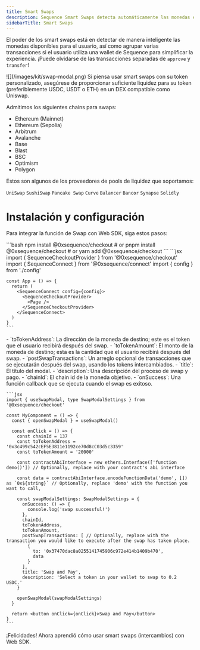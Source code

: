 ```yaml
---
title: Smart Swaps
description: Sequence Smart Swaps detecta automáticamente las monedas elegibles en la wallet del usuario y las intercambia por la moneda objetivo. Los desarrolladores pueden definir la moneda objetivo y Sequence se encarga de todo, incluyendo la interfaz y el flujo a través de Web SDK.
sidebarTitle: Smart Swaps
---
```


El poder de los smart swaps está en detectar de manera inteligente las monedas disponibles para el usuario, así como agrupar varias transacciones si el usuario utiliza una wallet de Sequence para simplificar la experiencia. ¡Puede olvidarse de las transacciones separadas de `approve` y `transfer`!

<Frame>
  ![](/images/kit/swap-modal.png)
</Frame>

<Note>
  Si piensa usar smart swaps con su token personalizado, asegúrese de proporcionar suficiente liquidez para su token (preferiblemente USDC, USDT o ETH) en un DEX compatible como Uniswap.
</Note>

Admitimos los siguientes chains para swaps:
- Ethereum (Mainnet)
- Ethereum (Sepolia)
- Arbitrum
- Avalanche
- Base
- Blast
- BSC
- Optimism
- Polygon

Estos son algunos de los proveedores de pools de liquidez que soportamos:

`UniSwap` `SushiSwap` `Pancake Swap` `Curve` `Balancer` `Bancor` `Synapse` `Solidly`

# Instalación y configuración
Para integrar la función de Swap con Web SDK, siga estos pasos:

<Steps>
  <Step title="Instale la librería @0xsequence/checkout">
    ```bash
    npm install @0xsequence/checkout
    # or
    pnpm install @0xsequence/checkout
    # or
    yarn add @0xsequence/checkout
    ```
  </Step>

  <Step title="Coloque el `SequenceCheckoutProvider` debajo del proveedor `SequenceConnect` en su App:">
    ```jsx
    import { SequenceCheckoutProvider } from '@0xsequence/checkout'
    import { SequenceConnect } from '@0xsequence/connect'
    import { config } from './config'

    const App = () => {
      return (
        <SequenceConnect config={config}>
          <SequenceCheckoutProvider>
            <Page />
          </SequenceCheckoutProvider>
        </SequenceConnect>
      )
    }
    ```
  </Step>

  <Step title="Importe las dependencias y lógica de Swap">
    - `toTokenAddress`: La dirección de la moneda de destino; este es el token que el usuario recibirá después del swap.
    - `toTokenAmount`: El monto de la moneda de destino; esta es la cantidad que el usuario recibirá después del swap.
    - `postSwapTransactions`: Un arreglo opcional de transacciones que se ejecutarán después del swap, usando los tokens intercambiados.
    - `title`: El título del modal.
    - `description`: Una descripción del proceso de swap y pago.
    - `chainId`: El chain id de la moneda objetivo.
    - `onSuccess`: Una función callback que se ejecuta cuando el swap es exitoso.

    ```jsx
    import { useSwapModal, type SwapModalSettings } from '@0xsequence/checkout'

    const MyComponent = () => {
      const { openSwapModal } = useSwapModal()

      const onClick = () => {
        const chainId = 137
        const toTokenAddress = '0x3c499c542cEF5E3811e1192ce70d8cC03d5c3359'
        const toTokenAmount = '20000'

        const contractAbiInterface = new ethers.Interface(['function demo()']) // Optionally, replace with your contract's abi interface

        const data = contractAbiInterface.encodeFunctionData('demo', []) as `0x${string}` // Optionally, replace 'demo' with the function you want to call,

        const swapModalSettings: SwapModalSettings = {
          onSuccess: () => {
            console.log('swap successful!')
          },
          chainId,
          toTokenAddress,
          toTokenAmount,
          postSwapTransactions: [ // Optionally, replace with the transaction you would like to execute after the swap has taken place.
            {
              to: '0x37470dac8a0255141745906c972e414b1409b470',
              data
            }
          ],
          title: 'Swap and Pay',
          description: 'Select a token in your wallet to swap to 0.2 USDC.'
        }

        openSwapModal(swapModalSettings)
      }

      return <button onClick={onClick}>Swap and Pay</button>
    }
    ```
  </Step>
</Steps>

¡Felicidades! Ahora aprendió cómo usar smart swaps (intercambios) con Web SDK.